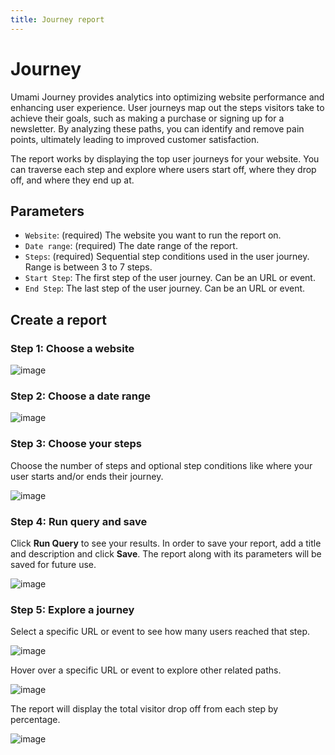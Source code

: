 ```yaml
---
title: Journey report
---
```


# Journey

Umami Journey provides analytics into optimizing website performance and enhancing user experience. User journeys map out the steps
visitors take to achieve their goals, such as making a purchase or signing up for a newsletter. By analyzing these paths,
you can identify and remove pain points, ultimately leading to improved customer satisfaction.

The report works by displaying the top user journeys for your website. You can traverse each step and explore where users start off, where they drop off,
and where they end up at.

## Parameters

- `Website`: (required) The website you want to run the report on.
- `Date range`: (required) The date range of the report.
- `Steps`: (required) Sequential step conditions used in the user journey. Range is between 3 to 7 steps.
- `Start Step`: The first step of the user journey. Can be an URL or event.
- `End Step`: The last step of the user journey. Can be an URL or event.

## Create a report

### Step 1: Choose a website

![image](/images/docs/v2/journey-website.png)

### Step 2: Choose a date range

![image](/images/docs/v2/journey-date-range.png)

### Step 3: Choose your steps

Choose the number of steps and optional step conditions like where your user starts and/or ends their journey.

![image](/images/docs/v2/journey-steps.png)

### Step 4: Run query and save

Click **Run Query** to see your results. In order to save your report, add a title and description and click **Save**.
The report along with its parameters will be saved for future use.

![image](/images/docs/v2/journey-details.png)

### Step 5: Explore a journey

Select a specific URL or event to see how many users reached that step.

![image](/images/docs/v2/journey-select-node.png)

Hover over a specific URL or event to explore other related paths.

![image](/images/docs/v2/journey-hover-node.png)

The report will display the total visitor drop off from each step by percentage.

![image](/images/docs/v2/journey-drop-off.png)
